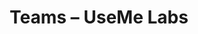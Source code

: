 ﻿---
title: "Teams – UseMe Labs"
description: "Give every revenue, support, finance and people team the same Lithuanian-first super assistant."
layout: "page"
hero:
  eyebrow: "For teams"
  headline: "One assistant for every workflow"
  subheadline: "Sales, support, finance and people operations rely on one trustworthy AI that speaks Lithuanian and mirrors your operating model."
  primaryCta:
    label: "Request a demo"
    href: "/trial"
  secondaryCta:
    label: "Explore playbooks"
    href: "/features"
sections:
  - id: "sales"
    eyebrow: "Revenue"
    heading: "Proposals prepared in minutes"
    body: |
      Agents pull context from your CRM, refresh proposal templates and keep pricing aligned with finance guardrails.
    bullets:
      - "Auto-analysis across HubSpot, Pipedrive or Dynamics 365"
      - "Proposal drafts with Lithuanian commercial language"
      - "Compliance checks for EU public procurement criteria"
  - id: "support"
    eyebrow: "Customer support"
    heading: "24/7 answers without machine translation"
    body: |
      UseMe Labs agents digest emails, social channels and call transcripts, suggest clear responses and escalate high-risk threads.
    bullets:
      - "Tone and sentiment analysis in Lithuanian"
      - "Automatic knowledge-base refresh from resolved tickets"
      - "Integrations with Intercom, Zendesk and Missive"
  - id: "finance"
    eyebrow: "Finance & legal"
    heading: "Reporting, contracts and control in one place"
    body: |
      Automate monthly reports, compare contract versions and flag deviations from internal policies.
    bullets:
      - "Automated P&L commentary and forecasts"
      - "Contract difference summaries with legal annotations"
      - "Audit trail with role-based approvals"
  - id: "people"
    eyebrow: "People ops"
    heading: "Serve employees in their native language"
    body: |
      Turn UseMe Labs into an internal HR assistant answering policy questions, onboarding talent and capturing pulse feedback.
    bullets:
      - "Policy Q&A in Lithuanian and English"
      - "Role-based onboarding plans and checklists"
      - "Pulse survey synthesis with recommended actions"
  - id: "playground"
    heading: "Playground walkthroughs"
    body: |
      Share your workflows and in a 15 minute session we will showcase sample agents, routing logic and the models we choose for each step.
---

